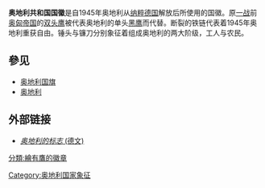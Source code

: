 
{{Infobox coat of arms
|name             = 奥地利国徽
|image            = Austria Bundesadler.svg
|image_width      = 200
|image2            = Wappen der Republik Österreich.svg
|image2_width      = 200
|image2_caption = 标准版本
|middle           = Austria Bundesadler 1919-1934.svg
|middle_width     = 150
|middle_caption   = [[奥地利第一共和国|奥地利第一共和国]](1919年至1934年)
|lesser           = Coat of arms of Austria.svg
|lesser_width     = 150
|lesser_caption   = [[奥地利第二共和国|奥地利第二共和国]](1945年至今)
|armiger          = {{AUT}}
|year_adopted     = 1945年
|crest            = 
|torse            = 
|shield           = 
|supporters       =
|compartment      = 
|motto            = 
|orders           = 
|other_elements   = 
|earlier_versions = [[File:Austria_Bundesadler_1919-1934.svg|120px]][[File:Österreich-Wappen_(1934-1938).svg|120px]]
|use              = 
}}

'''奥地利共和国国徽'''是自1945年奥地利从[[纳粹德国|纳粹德国]]解放后所使用的国徽。原[[第一次世界大战|一战]]前[[奥匈帝国|奥匈帝国]]的[[双头鹰|双头鹰]]被代表奥地利的单头[[鷹_(紋章學)|黑鹰]]而代替。断裂的铁链代表着1945年奥地利重获自由。锤头与镰刀分别象征着组成奥地利的两大阶级，工人与农民。

== 參见 ==
* [[奥地利国旗|奥地利国旗]]
* [[奥地利|奥地利]]

== 外部链接 ==
* [http://peter-diem.at/default_e.htm ''奥地利的标志'' (德文)] {{Wayback|url=http://peter-diem.at/default_e.htm |date=20160303230432 }}

{{欧洲题目|国徽}}

[[Category:奥地利国家象征|Category:奥地利国家象征]]

[[分類:繪有鷹的徽章|分類:繪有鷹的徽章]]